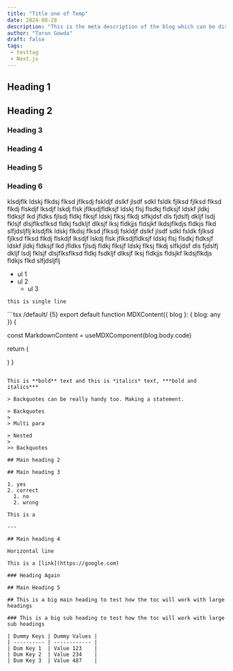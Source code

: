 ```yaml
---
title: "Title one of Temp"
date: 2024-08-28
description: "This is the meta description of the blog which can be displayed anywhere Lorem ipsum dolor sit amet consectetur adipisicing elit. Nostrum aliquam exercitationem soluta omnis voluptatem ea cumque repellat eius, sequi similique corrupti fuga rem distinctio incidunt quo aperiam nisi ut consectetur!"
author: "Tarun Gowda"
draft: false
tags: 
 - testtag
 - Next.js
---
```


## Heading 1

## Heading 2

### Heading 3

### Heading 4

### Heading 5

### Heading 6

klsdjflk ldskj flkdsj flksd jflksdj fskldjf dslkf jlsdf sdkl fsldk fjlksd fjlksd flksd flkdj flskdjf lksdjf lskdj flsk jflksdjfldksjf ldskj flsj flsdkj fldksjf ldskf jldkj fldksjf lkd jfldks fjlsdj fldkj flksjf ldskj flksj flkdj slfkjdsf dls fjdslfj dkljf lsdj fklsjf dlsjflksflksd fldkj fsdkljf dlksjf lksj fldkjjs fldsjkf lkdsjflkdjs fldkjs flkd slfjdsljflj
klsdjflk ldskj flkdsj flksd jflksdj fskldjf dslkf jlsdf sdkl fsldk fjlksd fjlksd flksd flkdj flskdjf lksdjf lskdj flsk jflksdjfldksjf ldskj flsj flsdkj fldksjf ldskf jldkj fldksjf lkd jfldks fjlsdj fldkj flksjf ldskj flksj flkdj slfkjdsf dls fjdslfj dkljf lsdj fklsjf dlsjflksflksd fldkj fsdkljf dlksjf lksj fldkjjs fldsjkf lkdsjflkdjs fldkjs flkd slfjdsljflj

- ul 1
- ul 2
  - ul 3

`this is single line`

<CodeHead name="/blog/MDXContent.tsx" lang="next" />
```tsx /default/ {5}
export default function MDXContent({ blog }: { blog: any }) {

  const MarkdownContent = useMDXComponent(blog.body.code)

  return (
    <div className='prose'>
      <MarkdownContent />
    </div>
  )
}
```

This is **bold** text and this is *italics* text, ***bold and italics***

> Backquotes can be really handy too. Making a statement.

> Backquotes
>
> Multi para

> Nested
>
>> Backquotes

## Main heading 2

## Main heading 3

1. yes
2. correct
  1. no
  2. wrong

This is a 

---

## Main heading 4

Horizontal line

This is a [link](https://google.com)

### Heading Again

## Main Heading 5

## This is a big main heading to test how the toc will work with large headings

### This is a big sub heading to test how the toc will work with large sub headings

| Dummy Keys | Dummy Values |
| ---------- | ------------ |
| Dum Key 1  | Value 123    |
| Dum Key 2  | Value 234    |
| Dum Key 3  | Value 487    |